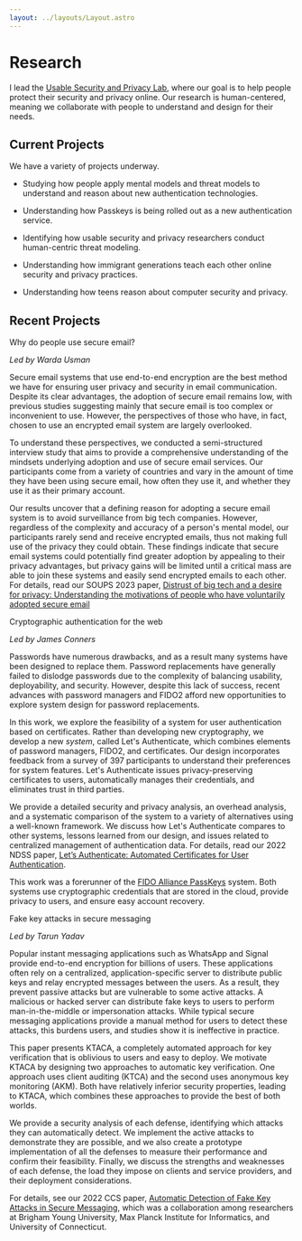 ```yaml
---
layout: ../layouts/Layout.astro
---
```



# Research

I lead the [Usable Security and Privacy Lab](https://internet.byu.edu), where
our goal is to help people protect their security and privacy online. Our
research is human-centered, meaning we collaborate with people to understand and
design for their needs.

## Current Projects

We have a variety of projects underway.

- Studying how people apply mental models and threat models to understand and
  reason about new authentication technologies.

- Understanding how Passkeys is being rolled out as a new authentication
  service.

- Identifying how usable security and privacy researchers conduct human-centric
  threat modeling.

- Understanding how immigrant generations teach each other online security and
  privacy practices.

- Understanding how teens reason about computer security and privacy.

## Recent Projects

<Label>Why do people use secure email?</Label>

_Led by Warda Usman_

Secure email systems that use end-to-end encryption are the best method we have
for ensuring user privacy and security in email communication. Despite its clear
advantages, the adoption of secure email remains low, with previous studies
suggesting mainly that secure email is too complex or inconvenient to use.
However, the perspectives of those who have, in fact, chosen to use an encrypted
email system are largely overlooked.

To understand these perspectives, we conducted a semi-structured interview study
that aims to provide a comprehensive understanding of the mindsets underlying
adoption and use of secure email services. Our participants come from a variety
of countries and vary in the amount of time they have been using secure email,
how often they use it, and whether they use it as their primary account.

Our results uncover that a defining reason for adopting a secure email system is
to avoid surveillance from big tech companies. However, regardless of the
complexity and accuracy of a person's mental model, our participants rarely send
and receive encrypted emails, thus not making full use of the privacy they could
obtain. These findings indicate that secure email systems could potentially find
greater adoption by appealing to their privacy advantages, but privacy gains
will be limited until a critical mass are able to join these systems and easily
send encrypted emails to each other. For details, read our SOUPS 2023 paper,
[Distrust of big tech and a desire for privacy: Understanding the motivations of people who have voluntarily adopted secure email](https://www.usenix.org/conference/soups2023/presentation/usman)

<Label>Cryptographic authentication for the web</Label>

_Led by James Conners_

Passwords have numerous drawbacks, and as a result many systems have been
designed to replace them. Password replacements have generally failed to
dislodge passwords due to the complexity of balancing usability, deployability,
and security. However, despite this lack of success, recent advances with
password managers and FIDO2 afford new opportunities to explore system design
for password replacements.

In this work, we explore the feasibility of a system for user authentication
based on certificates. Rather than developing new cryptography, we develop a new
_system_, called Let's Authenticate, which combines elements of password
managers, FIDO2, and certificates. Our design incorporates feedback from a
survey of 397 participants to understand their preferences for system features.
Let's Authenticate issues privacy-preserving certificates to users,
automatically manages their credentials, and eliminates trust in third parties.

We provide a detailed security and privacy analysis, an overhead analysis, and a
systematic comparison of the system to a variety of alternatives using a
well-known framework. We discuss how Let's Authenticate compares to other
systems, lessons learned from our design, and issues related to centralized
management of authentication data. For details, read our 2022 NDSS paper,
[Let’s Authenticate: Automated Certificates for User Authentication](https://www.ndss-symposium.org/ndss-paper/auto-draft-251/).

This work was a forerunner of the
[FIDO Alliance PassKeys](https://fidoalliance.org/passkeys/) system. Both
systems use cryptographic credentials that are stored in the cloud, provide
privacy to users, and ensure easy account recovery.

<Label>Fake key attacks in secure messaging</Label>

_Led by Tarun Yadav_

Popular instant messaging applications such as WhatsApp and Signal provide
end-to-end encryption for billions of users. These applications often rely on a
centralized, application-specific server to distribute public keys and relay
encrypted messages between the users. As a result, they prevent passive attacks
but are vulnerable to some active attacks. A malicious or hacked server can
distribute fake keys to users to perform man-in-the-middle or impersonation
attacks. While typical secure messaging applications provide a manual method for
users to detect these attacks, this burdens users, and studies show it is
ineffective in practice.

This paper presents KTACA, a completely automated approach for key verification
that is oblivious to users and easy to deploy. We motivate KTACA by designing
two approaches to automatic key verification. One approach uses client auditing
(KTCA) and the second uses anonymous key monitoring (AKM). Both have relatively
inferior security properties, leading to KTACA, which combines these approaches
to provide the best of both worlds.

We provide a security analysis of each defense, identifying which attacks they
can automatically detect. We implement the active attacks to demonstrate they
are possible, and we also create a prototype implementation of all the defenses
to measure their performance and confirm their feasibility. Finally, we discuss
the strengths and weaknesses of each defense, the load they impose on clients
and service providers, and their deployment considerations.

For details, see our 2022 CCS paper,
[Automatic Detection of Fake Key Attacks in Secure Messaging](https://dl.acm.org/doi/10.1145/3548606.3560588),
which was a collaboration among researchers at Brigham Young University, Max
Planck Institute for Informatics, and University of Connecticut.
